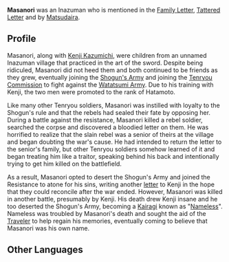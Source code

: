 {{About|the deceased character|the NPC|Nameless}}
{{Character Infobox
|type             = NPC
|deceased         = Past
|affiliation      = Tenryou Commission
|affiliationNote  = Formerly
|affiliation2     = Watatsumi Army
|region           = Inazuma
}}
'''Masanori''' {{Lang|ja=公義}} was an Inazuman who is mentioned in the [[Family Letter]], [[Tattered Letter]] and by [[Matsudaira]].

==Profile==
Masanori, along with [[Nameless|Kenji Kazumichi]], were children from an unnamed Inazuman village that practiced in the art of the sword. Despite being ridiculed, Masanori did not heed them and both continued to be friends as they grew, eventually joining the [[Shogun's Army]] and joining the [[Tenryou Commission]] to fight against the [[Watatsumi Army]]. Due to his training with Kenji, the two men were promoted to the rank of Hatamoto.

Like many other Tenryou soldiers, Masanori was instilled with loyalty to the Shogun's rule and that the rebels had sealed their fate by opposing her. During a battle against the resistance, Masanori killed a rebel soldier, searched the corpse and discovered a bloodied letter on them. He was horrified to realize that the slain rebel was a senior of theirs at the village and began doubting the war's cause. He had intended to return the letter to the senior's family, but other Tenryou soldiers somehow learned of it and began treating him like a traitor, speaking behind his back and intentionally trying to get him killed on the battlefield.

As a result, Masanori opted to desert the Shogun's Army and joined the Resistance to atone for his sins, writing another [[Tattered Letter|letter]] to Kenji in the hope that they could reconcile after the war ended. However, Masanori was killed in another battle, presumably by Kenji. His death drew Kenji insane and he too deserted the Shogun's Army, becoming a [[Kairagi]] known as "[[Nameless]]". Nameless was troubled by Masanori's death and sought the aid of the [[Traveler]] to help regain his memories, eventually coming to believe that Masanori was his own name.

==Other Languages==
{{Other Languages|default_hidden = 1
|en       = Masanori
|zhs      = 公义
|zhs_rm   = Gōngyì
|zht      = 公義
|zht_rm   = Gōngyì
|ja       = 公義
|ja_rm    = Masanori
|ko       = 마사노리
|ko_rm    = Masanori
|es       = Masanori
|fr       = Masanori
|ru       = Масанори
|th       = Masanori
|vi       = Masanori
|de       = Masanori
|id       = Masanori
|pt       = Masanori
}}
<!--
==References==
{{Reflist}}-->